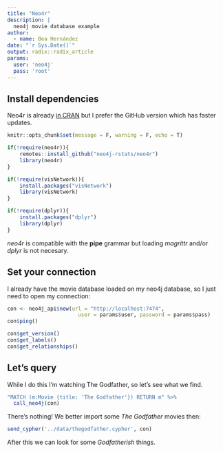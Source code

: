 ```yaml
---
title: "Neo4r"
description: |
  neo4j movie database example
author:
  - name: Bea Hernández
date: "`r Sys.Date()`"
output: radix::radix_article
params:
  user: 'neo4j'
  pass: 'root'
---
```


## Install dependencies

Neo4r is already [in CRAN](https://cran.r-project.org/web/packages/neo4r/) but I prefer the GitHub version which has faster updates.

```r
knitr::opts_chunk$set(message = F, warning = F, echo = T)
```

```r

if(!require(neo4r)){
    remotes::install_github("neo4j-rstats/neo4r")
    library(neo4r)
}

if(!require(visNetwork)){
    install.packages("visNetwork")
    library(visNetwork)
}

if(!require(dplyr)){
    install.packages("dplyr")
    library(dplyr)
}
```

*neo4r* is compatible with the **pipe** grammar but loading *magrittr* and/or *dplyr* is not necesary.

## Set your connection

I already have the movie database loaded on my neo4j database, so I just need to open my connection:

```r
con <- neo4j_api$new(url = "http://localhost:7474", 
                       user = params$user, password = params$pass)
con$ping()
```

```r
con$get_version()
con$get_labels()
con$get_relationships()
```

## Let's query 

While I do this I'm watching The Godfather, so let's see what we find.

```r
"MATCH (m:Movie {title: 'The Godfather'}) RETURN m" %>%
  call_neo4j(con)
```

There's nothing! We better import some *The Godfather* movies then:

```r
send_cypher('../data/thegodfather.cypher', con)
```

After this we can look for some *Godfatherish* things. 